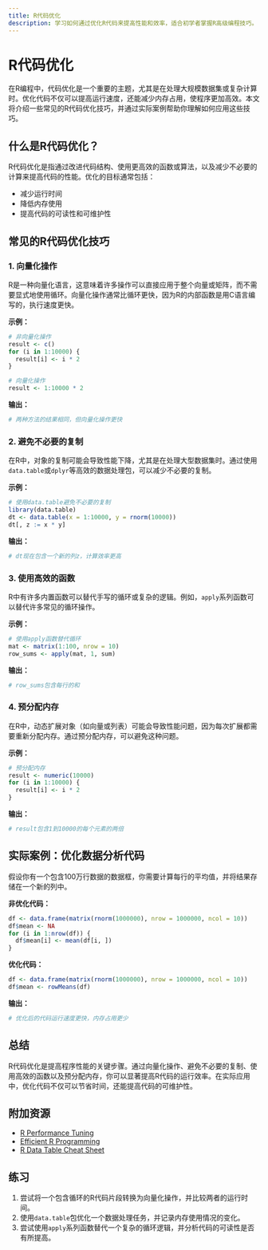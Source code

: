 ```yaml
---
title: R代码优化
description: 学习如何通过优化R代码来提高性能和效率，适合初学者掌握R高级编程技巧。
---
```


# R代码优化

在R编程中，代码优化是一个重要的主题，尤其是在处理大规模数据集或复杂计算时。优化代码不仅可以提高运行速度，还能减少内存占用，使程序更加高效。本文将介绍一些常见的R代码优化技巧，并通过实际案例帮助你理解如何应用这些技巧。

## 什么是R代码优化？

R代码优化是指通过改进代码结构、使用更高效的函数或算法，以及减少不必要的计算来提高代码的性能。优化的目标通常包括：

- 减少运行时间
- 降低内存使用
- 提高代码的可读性和可维护性

## 常见的R代码优化技巧

### 1. 向量化操作

R是一种向量化语言，这意味着许多操作可以直接应用于整个向量或矩阵，而不需要显式地使用循环。向量化操作通常比循环更快，因为R的内部函数是用C语言编写的，执行速度更快。

**示例：**

```r
# 非向量化操作
result <- c()
for (i in 1:10000) {
  result[i] <- i * 2
}

# 向量化操作
result <- 1:10000 * 2
```

**输出：**

```r
# 两种方法的结果相同，但向量化操作更快
```

### 2. 避免不必要的复制

在R中，对象的复制可能会导致性能下降，尤其是在处理大型数据集时。通过使用`data.table`或`dplyr`等高效的数据处理包，可以减少不必要的复制。

**示例：**

```r
# 使用data.table避免不必要的复制
library(data.table)
dt <- data.table(x = 1:10000, y = rnorm(10000))
dt[, z := x * y]
```

**输出：**

```r
# dt现在包含一个新的列z，计算效率更高
```

### 3. 使用高效的函数

R中有许多内置函数可以替代手写的循环或复杂的逻辑。例如，`apply`系列函数可以替代许多常见的循环操作。

**示例：**

```r
# 使用apply函数替代循环
mat <- matrix(1:100, nrow = 10)
row_sums <- apply(mat, 1, sum)
```

**输出：**

```r
# row_sums包含每行的和
```

### 4. 预分配内存

在R中，动态扩展对象（如向量或列表）可能会导致性能问题，因为每次扩展都需要重新分配内存。通过预分配内存，可以避免这种问题。

**示例：**

```r
# 预分配内存
result <- numeric(10000)
for (i in 1:10000) {
  result[i] <- i * 2
}
```

**输出：**

```r
# result包含1到10000的每个元素的两倍
```

## 实际案例：优化数据分析代码

假设你有一个包含100万行数据的数据框，你需要计算每行的平均值，并将结果存储在一个新的列中。

**非优化代码：**

```r
df <- data.frame(matrix(rnorm(1000000), nrow = 1000000, ncol = 10))
df$mean <- NA
for (i in 1:nrow(df)) {
  df$mean[i] <- mean(df[i, ])
}
```

**优化代码：**

```r
df <- data.frame(matrix(rnorm(1000000), nrow = 1000000, ncol = 10))
df$mean <- rowMeans(df)
```

**输出：**

```r
# 优化后的代码运行速度更快，内存占用更少
```

## 总结

R代码优化是提高程序性能的关键步骤。通过向量化操作、避免不必要的复制、使用高效的函数以及预分配内存，你可以显著提高R代码的运行效率。在实际应用中，优化代码不仅可以节省时间，还能提高代码的可维护性。

## 附加资源

- [R Performance Tuning](https://adv-r.hadley.nz/performance.html)
- [Efficient R Programming](https://csgillespie.github.io/efficientR/)
- [R Data Table Cheat Sheet](https://s3.amazonaws.com/assets.datacamp.com/blog_assets/datatable_Cheat_Sheet_R.pdf)

## 练习

1. 尝试将一个包含循环的R代码片段转换为向量化操作，并比较两者的运行时间。
2. 使用`data.table`包优化一个数据处理任务，并记录内存使用情况的变化。
3. 尝试使用`apply`系列函数替代一个复杂的循环逻辑，并分析代码的可读性是否有所提高。
